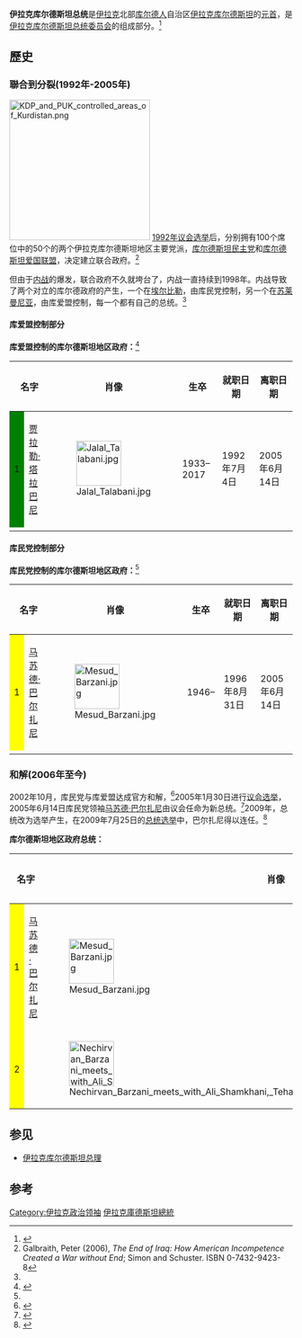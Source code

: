 {{Infobox Political post
|post            = 总统
|body            = [[伊拉克库尔德斯坦|伊拉克库尔德斯坦]]

|flag = [[File:Flag_of_the_President_of_the_Kurdistan_Region.svg|border]]
|flagsize = 110px
|flagcaption = 库尔德斯坦地区总统旗
|insignia = Seal of the President of the Kurdistan Region.svg
|insigniasize = 
|insigniacaption = 库尔德斯坦地区总统徽章

|image           =  [[Image:Nechirvan_Barzani_meets_with_Ali_Shamkhani,_Tehan_21_January_2018_(29915)_(cropped).jpg|110px]]
|imagesize       = 165px
|incumbent       = {{en-link|內奇爾萬·巴爾扎尼|Nechirvan Barzani}}
|incumbentsince  = 2019年6月1日
|style           = [[阁下|阁下]]
|appointer       = 选举
|termlength      = 四年，可连任一次
|formation       = 1991年10月''（事实上）''<br />2005年1月30日''（法律上）''
|inaugural       = [[马苏德·巴尔扎尼|马苏德·巴尔扎尼]] ''（法律上）''
|website         = [http://www.krp.org/english/ www.krp.org]
}}

'''伊拉克库尔德斯坦总统'''是[[伊拉克|伊拉克]]北部[[库尔德人|库尔德人]]自治区[[伊拉克库尔德斯坦|伊拉克库尔德斯坦]]的[[國家元首|元首]]，是[[伊拉克库尔德斯坦总统委员会|伊拉克库尔德斯坦总统委员会]]的组成部分。<ref>{{Cite web |url=http://krg.org/articles/detail.asp?anr=32349&lngnr=12&rnr=93&smap=04020000 |title=KRG |access-date=2014-06-20 |archive-url=https://web.archive.org/web/20171010060523/http://krg.org/articles/detail.asp?anr=32349&lngnr=12&rnr=93&smap=04020000 |archive-date=2017-10-10 |dead-url=yes }}</ref>

==歷史==
=== 聯合到分裂(1992年-2005年) ===
[[File:KDP_and_PUK_controlled_areas_of_Kurdistan.png|250px]]
[[1992年伊拉克库尔德斯坦议会选举|1992年议会选举]]后，分别拥有100个席位中的50个的两个伊拉克库尔德斯坦地区主要党派，[[库尔德斯坦民主党|库尔德斯坦民主党]]和[[库尔德斯坦爱国联盟|库尔德斯坦爱国联盟]]，决定建立联合政府。<ref name="End of Iraq">Galbraith, Peter (2006), ''The End of Iraq: How American Incompetence Created a War without End''; Simon and Schuster. ISBN 0-7432-9423-8</ref>

但由于[[伊拉克库尔德斯坦内战|内战]]的爆发，联合政府不久就垮台了，内战一直持续到1998年。内战导致了两个对立的库尔德政府的产生，一个在[[埃尔比勒|埃尔比勒]]，由库民党控制，另一个在[[苏莱曼尼亚|苏莱曼尼亚]]，由库爱盟控制，每一个都有自己的总统。<ref name="End of Iraq"/>

==== 库爱盟控制部分 ====
'''库爱盟控制的库尔德斯坦地区政府：'''<ref name="rulers.org">{{Cite web |url=http://rulers.org/ruli.html#iraq |title=存档副本 |accessdate=2014-06-20 |archive-date=2017-07-16 |archive-url=https://web.archive.org/web/20170716231934/http://www.rulers.org/ruli.html#iraq |dead-url=yes }}</ref>
{| class="wikitable" style="text-align:center"
! colspan=2|名字
! 肖像
! 生卒
! 就职日期
! 离职日期
! 政党
|-
! style="background-color:Green" | 1
| [[贾拉勒·塔拉巴尼|贾拉勒·塔拉巴尼]]
| [[Image:Jalal_Talabani.jpg|80px]]
| 1933–2017
| 1992年7月4日
| 2005年6月14日
| [[库尔德斯坦爱国联盟|库尔德斯坦爱国联盟]]
|-
|}

==== 库民党控制部分 ====
'''库民党控制的库尔德斯坦地区政府：'''<ref name="rulers.org"/>
{| class="wikitable" style="text-align:center"
! colspan=2|名字
! 肖像
! 生卒
! 就职日期
! 离职日期
! 政党
|-
! style="background-color:Yellow" | 1
| [[马苏德·巴尔扎尼|马苏德·巴尔扎尼]]
| [[Image:Mesud_Barzani.jpg|80px]]
| 1946–
| 1996年8月31日
| 2005年6月14日
| [[库尔德斯坦民主党_(伊拉克)|库尔德斯坦民主党]]
|-
|}

=== 和解(2006年至今) ===
2002年10月，库民党与库爱盟达成官方和解，<ref>{{Cite web |url=http://www.kurdishherald.com/issue/003/article02.php |title=The evolution of the modern electoral process in the Kurdistan Region |access-date=2014-06-20 |archive-url=https://web.archive.org/web/20171010090144/http://www.kurdishherald.com/issue/003/article02.php |archive-date=2017-10-10 |dead-url=yes }}</ref>2005年1月30日进行[[2005年伊拉克库尔德斯坦议会选举|议会选举]]，2005年6月14日库民党领袖[[马苏德·巴尔扎尼|马苏德·巴尔扎尼]]由议会任命为新总统。<ref>{{Cite web |url=http://news.bbc.co.uk/2/hi/middle_east/4092926.stm |title=Iraqi Kurdistan leader sworn in |accessdate=2014-06-20 |archive-date=2019-04-20 |archive-url=https://web.archive.org/web/20190420202554/http://news.bbc.co.uk/2/hi/middle_east/4092926.stm |dead-url=no }}</ref>2009年，总统改为选举产生，在2009年7月25日的[[2009年伊拉克库尔德斯坦总统选举|总统选举]]中，巴尔扎尼得以连任。<ref>{{Cite web |url=http://www.google.com/hostednews/afp/article/ALeqM5hFDxqcV5_5pBvNq_kHWZdFLr6EMw |title=Opposition set to break Iraqi Kurd stranglehold |accessdate=2014-06-20 |archive-date=2013-05-16 |archive-url=https://web.archive.org/web/20130516120400/http://www.google.com/hostednews/afp/article/ALeqM5hFDxqcV5_5pBvNq_kHWZdFLr6EMw |dead-url=no }}</ref>

'''库尔德斯坦地区政府总统：'''
{| class="wikitable" style="text-align:center"
! colspan=2|名字
! 肖像
! 生卒
! 就职日期
! 离职日期
! 政党
|-
! style="background-color:Yellow" | 1
| [[马苏德·巴尔扎尼|马苏德·巴尔扎尼]]
| [[Image:Mesud_Barzani.jpg|80px]]
| 1946–
| 2005年6月14日
| 2017年11月1日
| [[库尔德斯坦民主党_(伊拉克)|库尔德斯坦民主党]]
|-
! style="background-color:Yellow" | 2
| {{en-link|內奇爾萬·巴爾扎尼|Nechirvan Barzani}}
| [[Image:Nechirvan_Barzani_meets_with_Ali_Shamkhani,_Tehan_21_January_2018_(29915)_(cropped).jpg|80px]]
| 1966–
| 2019年6月1日
| 
| [[库尔德斯坦民主党_(伊拉克)|库尔德斯坦民主党]]
|}

== 参见 ==
*[[伊拉克库尔德斯坦总理|伊拉克库尔德斯坦总理]]

== 参考 ==
{{Reflist}}

{{伊拉克库尔德斯坦}}

{{DEFAULTSORT:President of Iraqi Kurdistan}}
[[Category:伊拉克政治领袖|Category:伊拉克政治领袖]]
[[Category:伊拉克庫德斯坦總統|]]